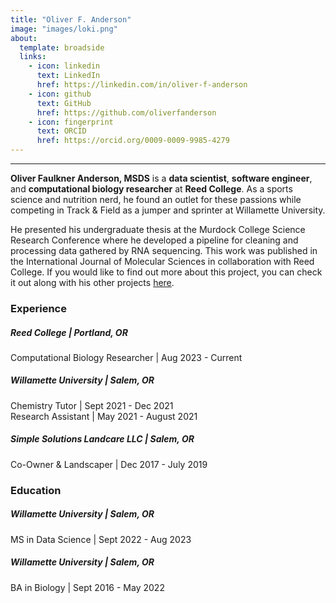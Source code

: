 ```yaml
---
title: "Oliver F. Anderson"
image: "images/loki.png"
about:
  template: broadside
  links:
    - icon: linkedin
      text: LinkedIn
      href: https://linkedin.com/in/oliver-f-anderson
    - icon: github
      text: GitHub
      href: https://github.com/oliverfanderson
    - icon: fingerprint
      text: ORCID
      href: https://orcid.org/0009-0009-9985-4279
---
```


------------------------------------------------------------------------

<strong>**Oliver Faulkner Anderson, MSDS**</strong> is a <strong>data scientist</strong>, <strong>software engineer</strong>, and <strong>computational biology researcher</strong> at <strong>Reed College</strong>. As a sports science and nutrition nerd, he found an outlet for these passions while competing in Track & Field as a jumper and sprinter at Willamette University.

He presented his undergraduate thesis at the Murdock College Science Research Conference where he developed a pipeline for cleaning and processing data gathered by RNA sequencing. This work was published in the International Journal of Molecular Sciences in collaboration with Reed College. If you would like to find out more about this project, you can check it out along with his other projects [here](projects.qmd "Projects Page").

### Experience

##### **Reed College** \| Portland, OR

Computational Biology Researcher \| Aug 2023 - Current

##### **Willamette University** \| Salem, OR

Chemistry Tutor \| Sept 2021 - Dec 2021<br>Research Assistant \| May 2021 - August 2021

##### **Simple Solutions Landcare LLC** \| Salem, OR

Co-Owner & Landscaper \| Dec 2017 - July 2019

### Education

##### **Willamette University** \| Salem, OR

MS in Data Science \| Sept 2022 - Aug 2023

##### **Willamette University** \| Salem, OR

BA in Biology \| Sept 2016 - May 2022